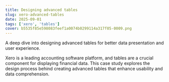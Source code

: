```yaml
---
title: Designing advanced tables
slug: xero-advanced-tables
date: 2025-09-01
tags: ['xero', 'tables']
cover: b5535f85e598083feef1a0074b0299114a317f05-0009.png
---
```


A deep dive into designing advanced tables for better data presentation and user experience.

Xero is a leading accounting software platform, and tables are a crucial component for displaying financial data. This case study explores the design process behind creating advanced tables that enhance usability and data comprehension.


